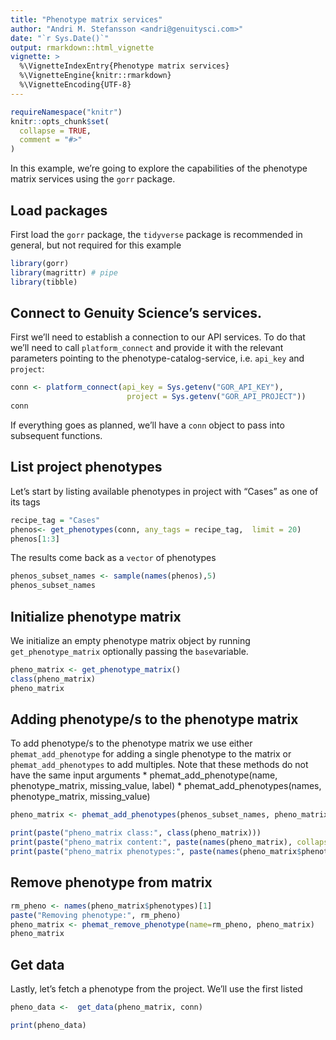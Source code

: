```yaml
---
title: "Phenotype matrix services"
author: "Andri M. Stefansson <andri@genuitysci.com>"
date: "`r Sys.Date()`"
output: rmarkdown::html_vignette
vignette: >
  %\VignetteIndexEntry{Phenotype matrix services}
  %\VignetteEngine{knitr::rmarkdown}
  %\VignetteEncoding{UTF-8}
---
```


```r
requireNamespace("knitr")
knitr::opts_chunk$set(
  collapse = TRUE,
  comment = "#>"
)
```

In this example, we're going to explore the capabilities of the phenotype matrix services using the `gorr` package. 

## Load packages

First load the `gorr` package, the `tidyverse` package is recommended in general, but not required for this example

```r
library(gorr)
library(magrittr) # pipe
library(tibble) 
```

## Connect to Genuity Science's services.

First we'll need to establish a connection to our API services. To do that we'll need to call `platform_connect` and provide it with the relevant parameters pointing to the phenotype-catalog-service, i.e. `api_key` and `project`:


```r
conn <- platform_connect(api_key = Sys.getenv("GOR_API_KEY"),
                          project = Sys.getenv("GOR_API_PROJECT"))
conn
```

If everything goes as planned, we'll have a `conn` object to pass into subsequent functions.

## List project phenotypes

Let's start by listing available phenotypes in project with "Cases" as one of its tags

```r
recipe_tag = "Cases"
phenos<- get_phenotypes(conn, any_tags = recipe_tag,  limit = 20)
phenos[1:3]
```

The results come back as a `vector` of phenotypes

```r
phenos_subset_names <- sample(names(phenos),5)
phenos_subset_names 
```

## Initialize phenotype matrix

We initialize an empty phenotype matrix object by running `get_phenotype_matrix` optionally passing the `base`variable.

```r
pheno_matrix <- get_phenotype_matrix()
class(pheno_matrix)
pheno_matrix
```

## Adding phenotype/s to the phenotype matrix

To add phenotype/s to the phenotype matrix we use either `phemat_add_phenotype` for adding a single phenotype to the matrix or `phemat_add_phenotypes` to add multiples.
Note that these methods do not have the same input arguments
* phemat_add_phenotype(name, phenotype_matrix, missing_value, label)
* phemat_add_phenotypes(names, phenotype_matrix, missing_value)

```r
pheno_matrix <- phemat_add_phenotypes(phenos_subset_names, pheno_matrix,  missing_value = '-99') 
```

```r
print(paste("pheno_matrix class:", class(pheno_matrix)))
print(paste("pheno_matrix content:", paste(names(pheno_matrix), collapse =  ", ")))
print(paste("pheno_matrix phenotypes:", paste(names(pheno_matrix$phenotypes), collapse =  ", ")))
```

## Remove phenotype from matrix

```r
rm_pheno <- names(pheno_matrix$phenotypes)[1]
paste("Removing phenotype:", rm_pheno)
pheno_matrix <- phemat_remove_phenotype(name=rm_pheno, pheno_matrix)
pheno_matrix

```



## Get data

Lastly, let's fetch a phenotype from the project. We'll use the first listed 

```r
pheno_data <-  get_data(pheno_matrix, conn)
```

```r
print(pheno_data)
```
